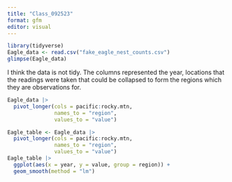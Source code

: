 ```yaml
---
title: "Class_092523"
format: gfm
editor: visual
---
```

```r
library(tidyverse)
Eagle_data <- read.csv("fake_eagle_nest_counts.csv")
glimpse(Eagle_data)
```

I think the data is not tidy. The columns represented the year, locations that the readings were taken that could be collapsed to form the regions which they are observations for.

```r
Eagle_data |> 
  pivot_longer(cols = pacific:rocky.mtn,
               names_to = "region", 
               values_to = "value")

```


```r
Eagle_table <- Eagle_data |> 
  pivot_longer(cols = pacific:rocky.mtn,
               names_to = "region", 
               values_to = "value")
Eagle_table |> 
  ggplot(aes(x = year, y = value, group = region)) +
  geom_smooth(method = "lm")

```



